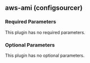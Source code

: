 ## aws-ami (configsourcer)

### Required Parameters

This plugin has no required parameters.

### Optional Parameters

This plugin has no optional parameters.
